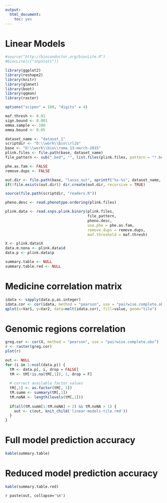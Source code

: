 ```yaml
---
output:
  html_document:
    toc: yes
---
```

Linear Models
========================================================

```r
#source("http://bioconductor.org/biocLite.R")
#biocLite(c("snpStats"))

library(ggplot2)
library(reshape2)
library(knitr)
library(glmnet)
library(boot)
library(qqman)
library(raster)

options("scipen" = 100, "digits" = 4)

maf.thresh <- 0.01
sign.bound <- 0.001
emma.sample <- 100
emma.bound <- 0.05

dataset_name <- "dataset_1"
scriptdir <- "D:\\work\\bio\\rlib"
base <- "D:\\work\\bio\\roma_13-march-2015"
plink.files <- file.path(base, dataset_name)
file_pattern <- sub(".bed", "", list.files(plink.files, pattern = "*.bed")[1])

phe.as.fam <- FALSE
remove.dups <- FALSE

out.dir <- file.path(base, "lasso_out", sprintf("%s-%s", dataset_name, file_pattern))
if(!file.exists(out.dir)) dir.create(out.dir, recursive = TRUE)

source(file.path(scriptdir, "readers.R"))

pheno.desc <- read.phenotype.ordering(plink.files)

plink.data <- read.snps.plink.binary(plink.files, 
                                     file_pattern, 
                                     pheno.desc, 
                                     use.phe = phe.as.fam, 
                                     remove.dups = remove.dups,
                                     maf.threshold = maf.thresh)

X <- plink.data$X
data.m.nona <- plink.data$d
data.p <- plink.data$p

summary.table <- NULL
summary.table.red <- NULL
```

# Medicine correlation matrix

```r
idata <- sapply(data.p,as.integer)
idata.cor <- cor(idata, method = "pearson", use = "pairwise.complete.obs")
qplot(x=Var1, y=Var2, data=melt(idata.cor), fill=value, geom="tile")
```

# Genomic regions correlation

```r
greg.cor <- cor(X, method = "pearson", use = "pairwise.complete.obs")
r <- raster(greg.cor)
plot(r)
```

```r
out <- NULL
for (i in 1:ncol(data.p)) {
  tM <- data.p[, i, drop = FALSE]
  tM <- tM[!is.na(tM[,1]), 1, drop = F]
  
  # correct available factor values
  tM[,1] <- as.factor(tM[, 1])
  tM.summ <- summary(tM[,1])
  tM.noNA <- length(levels(tM[,1]))
  
  if(all(tM.summ[1:tM.noNA] > 2) && tM.noNA > 1) {
    out <- c(out, knit_child('linear-models-tile.rmd'))
  }
}
```

# Full model prediction accuracy

```r
kable(summary.table)
```

# Reduced model prediction accuracy 

```r
kable(summary.table.red)
```

`r paste(out, collapse='\n')`